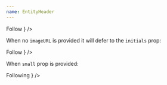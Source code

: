 ```yaml
---
name: EntityHeader
---
```


<Playground showEditor={true}>
  <EntityHeader
    imageUrl="https://picsum.photos/110/110/?random"
    initials="FD"
    name="Francesca DiMattio"
    meta="American, b. 1979"
    href="http://www.artsy.net/artist/francesca-dimattio"
    FollowButton={
      <Sans size="2" weight="medium" color="black">
        Follow
      </Sans>
    }
  />
</Playground>

When no `imageURL` is provided it will defer to the `initials` prop:

<Playground>
  <EntityHeader
    initials="FD"
    name="Francesca DiMattio"
    meta="American, b. 1979"
    href="http://www.artsy.net/artist/francesca-dimattio"
    FollowButton={
      <Sans size="2" weight="medium" color="black">
        Follow
      </Sans>
    }
  />
</Playground>


When `small` prop is provided:

<Playground>
  <EntityHeader
    small
    initials="FD"
    name="Francesca DiMattio"
    imageUrl="https://picsum.photos/110/110/?random"
    href="http://www.artsy.net/artist/francesca-dimattio"
    FollowButton={
      <Sans size="3" style={{ textDecoration: "underline" }}>
        Following
      </Sans>
    }
  />
</Playground>


<Playground>
  <EntityHeader
    imageUrl="https://picsum.photos/110/110/?random"
    name="Francesca DiMattio"
  />
</Playground>

<Playground>
  <EntityHeader name="Francesca DiMattio" />
</Playground>
